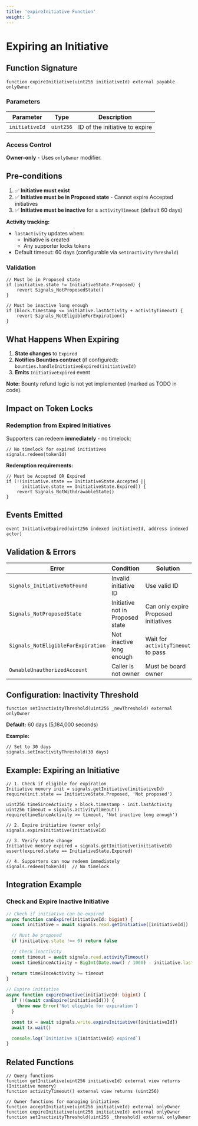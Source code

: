 ```yaml
---
title: 'expireInitiative Function'
weight: 5
---
```


# Expiring an Initiative

## Function Signature

```solidity
function expireInitiative(uint256 initiativeId) external payable onlyOwner
```

### Parameters

| Parameter | Type | Description |
|-----------|------|-------------|
| `initiativeId` | `uint256` | ID of the initiative to expire |

### Access Control

**Owner-only** - Uses `onlyOwner` modifier.

## Pre-conditions

1. ✅ **Initiative must exist**
2. ✅ **Initiative must be in Proposed state** - Cannot expire Accepted initiatives
3. ✅ **Initiative must be inactive** for ≥ `activityTimeout` (default 60 days)

**Activity tracking:**
- `lastActivity` updates when:
  - Initiative is created
  - Any supporter locks tokens
- Default timeout: 60 days (configurable via `setInactivityThreshold`)

### Validation

```solidity
// Must be in Proposed state
if (initiative.state != InitiativeState.Proposed) {
    revert Signals_NotProposedState()
}

// Must be inactive long enough
if (block.timestamp <= initiative.lastActivity + activityTimeout) {
    revert Signals_NotEligibleForExpiration()
}
```

## What Happens When Expiring

1. **State changes** to `Expired`
2. **Notifies Bounties contract** (if configured): `bounties.handleInitiativeExpired(initiativeId)`
3. **Emits** `InitiativeExpired` event

**Note:** Bounty refund logic is not yet implemented (marked as TODO in code).

## Impact on Token Locks

### Redemption from Expired Initiatives

Supporters can redeem **immediately** - no timelock:

```solidity
// No timelock for expired initiatives
signals.redeem(tokenId)
```

**Redemption requirements:**
```solidity
// Must be Accepted OR Expired
if (!(initiative.state == InitiativeState.Accepted ||
      initiative.state == InitiativeState.Expired)) {
    revert Signals_NotWithdrawableState()
}
```

## Events Emitted

```solidity
event InitiativeExpired(uint256 indexed initiativeId, address indexed actor)
```

## Validation & Errors

| Error | Condition | Solution |
|-------|-----------|----------|
| `Signals_InitiativeNotFound` | Invalid initiative ID | Use valid ID |
| `Signals_NotProposedState` | Initiative not in Proposed state | Can only expire Proposed initiatives |
| `Signals_NotEligibleForExpiration` | Not inactive long enough | Wait for `activityTimeout` to pass |
| `OwnableUnauthorizedAccount` | Caller is not owner | Must be board owner |

## Configuration: Inactivity Threshold

```solidity
function setInactivityThreshold(uint256 _newThreshold) external onlyOwner
```

**Default:** 60 days (5,184,000 seconds)

**Example:**
```solidity
// Set to 30 days
signals.setInactivityThreshold(30 days)
```

## Example: Expiring an Initiative

```solidity
// 1. Check if eligible for expiration
Initiative memory init = signals.getInitiative(initiativeId)
require(init.state == InitiativeState.Proposed, 'Not proposed')

uint256 timeSinceActivity = block.timestamp - init.lastActivity
uint256 timeout = signals.activityTimeout()
require(timeSinceActivity >= timeout, 'Not inactive long enough')

// 2. Expire initiative (owner only)
signals.expireInitiative(initiativeId)

// 3. Verify state change
Initiative memory expired = signals.getInitiative(initiativeId)
assert(expired.state == InitiativeState.Expired)

// 4. Supporters can now redeem immediately
signals.redeem(tokenId)  // No timelock
```

## Integration Example

### Check and Expire Inactive Initiative

```typescript
// Check if initiative can be expired
async function canExpire(initiativeId: bigint) {
  const initiative = await signals.read.getInitiative([initiativeId])

  // Must be proposed
  if (initiative.state !== 0) return false

  // Check inactivity
  const timeout = await signals.read.activityTimeout()
  const timeSinceActivity = BigInt(Date.now() / 1000) - initiative.lastActivity

  return timeSinceActivity >= timeout
}

// Expire initiative
async function expireInactive(initiativeId: bigint) {
  if (!(await canExpire(initiativeId))) {
    throw new Error('Not eligible for expiration')
  }

  const tx = await signals.write.expireInitiative([initiativeId])
  await tx.wait()

  console.log(`Initiative ${initiativeId} expired`)
}
```

## Related Functions

```solidity
// Query functions
function getInitiative(uint256 initiativeId) external view returns (Initiative memory)
function activityTimeout() external view returns (uint256)

// Owner functions for managing initiatives
function acceptInitiative(uint256 initiativeId) external onlyOwner
function expireInitiative(uint256 initiativeId) external onlyOwner
function setInactivityThreshold(uint256 _threshold) external onlyOwner
```

